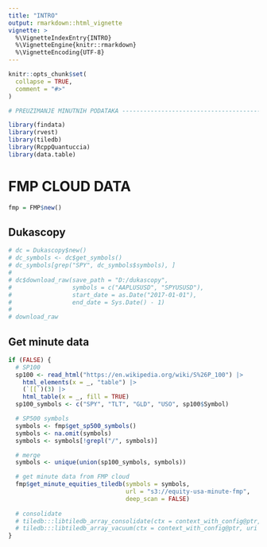 ```yaml
---
title: "INTRO"
output: rmarkdown::html_vignette
vignette: >
  %\VignetteIndexEntry{INTRO}
  %\VignetteEngine{knitr::rmarkdown}
  %\VignetteEncoding{UTF-8}
---
```


```r
knitr::opts_chunk$set(
  collapse = TRUE,
  comment = "#>"
)
```

```r
# PREUZIMANJE MINUTNIH PODATAKA -------------------------------------------

library(findata)
library(rvest)
library(tiledb)
library(RcppQuantuccia)
library(data.table)
```

# FMP CLOUD DATA

```r
fmp = FMP$new()
```


## Dukascopy

```r

# dc = Dukascopy$new()
# dc_symbols <- dc$get_symbols()
# dc_symbols[grep("SPY", dc_symbols$symbols), ]
# 
# dc$download_raw(save_path = "D:/dukascopy",
#                 symbols = c("AAPLUSUSD", "SPYUSUSD"),
#                 start_date = as.Date("2017-01-01"),
#                 end_date = Sys.Date() - 1)
# 
# download_raw
```



## Get minute data

```r
if (FALSE) {
  # SP100
  sp100 <- read_html("https://en.wikipedia.org/wiki/S%26P_100") |>
    html_elements(x = _, "table") |>
    (`[[`)(3) |>
    html_table(x = _, fill = TRUE)
  sp100_symbols <- c("SPY", "TLT", "GLD", "USO", sp100$Symbol)

  # SP500 symbols
  symbols <- fmp$get_sp500_symbols()
  symbols <- na.omit(symbols)
  symbols <- symbols[!grepl("/", symbols)]

  # merge
  symbols <- unique(union(sp100_symbols, symbols))

  # get minute data from FMP cloud
  fmp$get_minute_equities_tiledb(symbols = symbols,
                                 url = "s3://equity-usa-minute-fmp",
                                 deep_scan = FALSE)
  
  # consolidate
  # tiledb:::libtiledb_array_consolidate(ctx = context_with_config@ptr, uri = "s3://equity-usa-daily-fmpprep")
  # tiledb:::libtiledb_array_vacuum(ctx = context_with_config@ptr, uri = "s3://equity-usa-daily-fmpprep")
}
```


